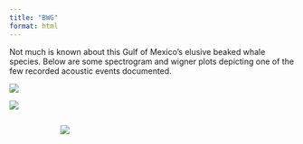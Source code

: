```yaml
---
title: "BWG"
format: html
---
```

Not much is known about this Gulf of Mexico's elusive beaked whale species. Below are some spectrogram and wigner plots depicting one of the few recorded acoustic events documented.



![](/figs/Spec_images/Odont/Beaked-whale-wigner/BWG/BWG1.png)



![](/figs/Spec_images/Odont/Beaked-whale-wigner/BWG/BWG2.png)


:::::::::::::: {.columns}
::: {.column width="15%"}

:::
::: {.column width="70%"}
![](/figs/Spec_images/Odont/Beaked-whale-wigner/BWG/BWG3.png)
:::
::: {.column width="15%"}

:::
::::::::::::::